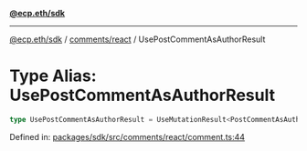[**@ecp.eth/sdk**](../../../index.mdx)

***

[@ecp.eth/sdk](/sdk-reference/index.mdx) / [comments/react](/sdk-reference/comments/react/index.mdx) / UsePostCommentAsAuthorResult

# Type Alias: UsePostCommentAsAuthorResult

```ts
type UsePostCommentAsAuthorResult = UseMutationResult<PostCommentAsAuthorResult, Error, UsePostCommentAsAuthorParams>;
```

Defined in: [packages/sdk/src/comments/react/comment.ts:44](https://github.com/ecp-eth/comments-monorepo/blob/main/packages/sdk/src/comments/react/comment.ts#L44)
